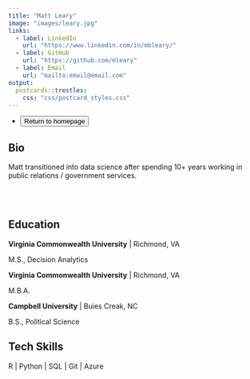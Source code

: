 ```yaml
---
title: "Matt Leary"
image: "images/leary.jpg"
links:
  - label: LinkedIn
    url: "https://www.linkedin.com/in/mbleary/"
  - label: GitHub
    url: "https://github.com/mleary"
  - label: Email
    url: "mailto:email@email.com"
output:
  postcards::trestles:
    css: "css/postcard_styles.css"
---
```


<div id="icon-list">
  <ul class="list-inline">
    <li class="list-inline-item">
      <a href="index.html">
        <button type="button" class="btn btn-outline-dark mb-2">
          Return to homepage
        </button>
      </a>
    </li>
  </ul>
</div> 
  
## Bio

Matt transitioned into data science after spending 10+ years working in public
relations / government services. 

</br></br>

## Education

**Virginia Commonwealth University** | Richmond, VA

M.S., Decision Analytics 

**Virginia Commonwealth University** | Richmond, VA

M.B.A.

**Campbell University** | Buies Creak, NC

B.S., Political Science

## Tech Skills

R | Python | SQL | Git | Azure